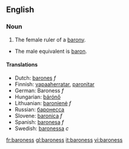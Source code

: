 ==English==
=== Noun ===
{{en-noun|es}}
#The female ruler of a [[barony]].
*The male equivalent is [[baron]].

==== Translations ====
*Dutch: [[barones]] ''f''
*Finnish: [[vapaaherratar]], [[paronitar]]
*German: Baroness ''f''
*Hungarian: [[bárónő]]
*Lithuanian: [[baronienė]] ''f''
*Russian: [[баронесса]]
*Slovene: [[baronica]] ''f''
*Spanish: [[baronesa]] ''f''
*Swedish: [[baronessa]] ''c''

[[fr:baroness]]
[[gl:baroness]]
[[it:baroness]]
[[vi:baroness]]